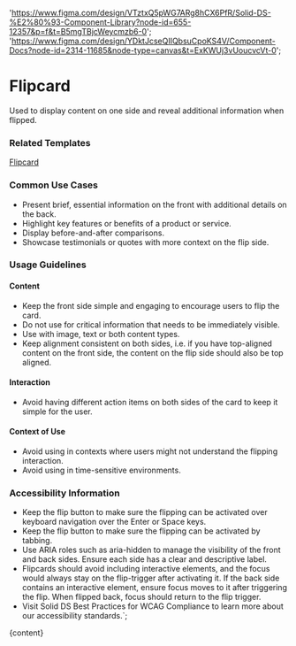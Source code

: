 

  'https://www.figma.com/design/VTztxQ5pWG7ARg8hCX6PfR/Solid-DS-%E2%80%93-Component-Library?node-id=655-12357&p=f&t=B5mgTBjcWeycmzb6-0';
  'https://www.figma.com/design/YDktJcseQIIQbsuCpoKS4V/Component-Docs?node-id=2314-11685&node-type=canvas&t=ExKWUj3vUoucvcVt-0';

# Flipcard

Used to display content on one side and reveal additional information when flipped.

<DefaultStory />

<DocumentationLinks storybookLink="${storybookLink}" figmaLibrary="${figmaLibrary}" figmaDocs="${figmaDocs}" />

### Related Templates

[Flipcard](/?path=/docs/templates-flipcard--docs)

### Common Use Cases

- Present brief, essential information on the front with additional details on the back.
- Highlight key features or benefits of a product or service.
- Display before-and-after comparisons.
- Showcase testimonials or quotes with more context on the flip side.

### Usage Guidelines

#### Content

- Keep the front side simple and engaging to encourage users to flip the card.
- Do not use for critical information that needs to be immediately visible.
- Use with image, text or both content types.
- Keep alignment consistent on both sides, i.e. if you have top-aligned content on the front side, the content on the flip side should also be top aligned.

#### Interaction

- Avoid having different action items on both sides of the card to keep it simple for the user.

#### Context of Use

- Avoid using in contexts where users might not understand the flipping interaction.
- Avoid using in time-sensitive environments.

### Accessibility Information

- Keep the flip button to make sure the flipping can be activated over keyboard navigation over the Enter or Space keys.
- Keep the flip button to make sure the flipping can be activated by tabbing.
- Use ARIA roles such as aria-hidden to manage the visibility of the front and back sides. Ensure each side has a clear and descriptive label.
- Flipcards should avoid including interactive elements, and the focus would always stay on the flip-trigger after activating it. If the back side contains an interactive element, ensure focus moves to it after triggering the flip. When flipped back, focus should return to the flip trigger.
- Visit <sd-link href="https://www.figma.com/design/YDktJcseQIIQbsuCpoKS4V/Component-Docs?node-id=10708-5011&t=Z1FxSGWkmXG5r5sw-4" target="_blank">Solid DS Best Practices for WCAG Compliance</sd-link> to learn more about our accessibility standards.`;

<Meta title="Components/sd-flipcard/Overview" />

<OverviewFormatter story={FlipcardStories.Default}>{content}</OverviewFormatter>
